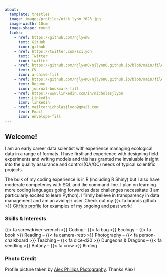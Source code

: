 ```yaml
---
about:
  template: trestles
  image: images/profiles/nick_lyon_2023.jpg
  image-width: 10cm
  image-shape: round
  links:
    - href: https://github.com/njlyon0
      text: GitHub
      icon: github
    - href: https://twitter.com/scilyon
      text: Twitter
      icon: twitter
    - href: https://github.com/njlyon0/njlyon0.github.io/blob/main/files/LyonCV.pdf
      text: CV
      icon: archive-fill
    - href: https://github.com/njlyon0/njlyon0.github.io/blob/main/files/LyonResume.pdf
      text: Resume
      icon: journal-bookmark-fill
    - href: https://www.linkedin.com/in/nicholasjlyon
      text: LinkedIn
      icon: linkedin
    - href: mailto:nicholasjlyon@gmail.com
      text: Email
      icon: envelope-fill
---
```


## Welcome!

I am an early career data scientist with experience managing ecological data in a range of formats. I have firsthand experience with designing field experiments and writing models and this has granted me invaluable insight into the quality assurance and control (QA/QC) needs of typical scientific projects.

The bulk of my coding experience is in R (including R Shiny) but I also have moderate competency with SQL and the command line. I plan on learning more coding languages going forward as data challenges necessitate (I am particularly excited to learn Python). I firmly believe in transparency in data management and am an avid `git` user. Check out my {{< fa brands github >}} [GitHub profile](https://github.com/njlyon0){target="_blank"} for examples of my ongoing and past work!

### Skills & Interests

{{< fa screwdriver-wrench >}} Coding -- {{< fa bug >}} Ecology -- {{< fa book >}} Reading -- {{< fa camera-retro >}} Photography -- {{< fa person-chalkboard >}} Teaching -- {{< fa dice-d20 >}} Dungeons & Dragons -- {{< fa seedling >}} Botany -- {{< fa crow >}} Birding

### Photo Credit

Profile picture taken by [Alex Phillips Photography](https://alexphillipsphoto.com/). Thanks Alex!
